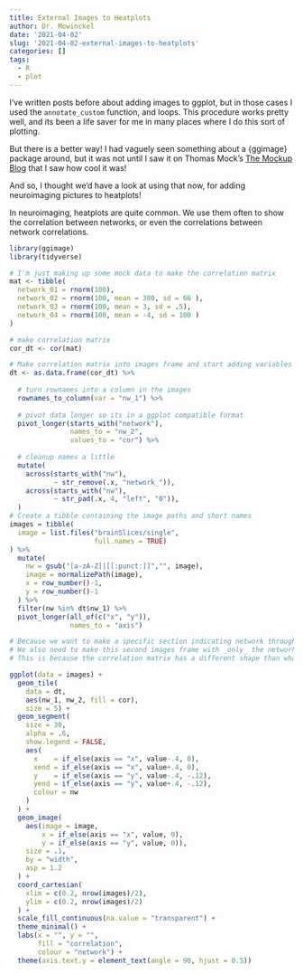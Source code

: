 ```yaml
---
title: External Images to Heatplots
author: Dr. Mowinckel
date: '2021-04-02'
slug: '2021-04-02-external-images-to-heatplots'
categories: []
tags:
  - R
  - plot
---
```


I've written posts before about adding images to ggplot, but in those cases I used the `annotate_custom` function, and loops. This procedure works pretty well, and its been a life saver for me in many places where I do this sort of plotting.

But there is a better way! I had vaguely seen something about a {ggimage} package around, but it was not until I saw it on Thomas Mock's [The Mockup Blog](https://themockup.blog/posts/2020-10-11-embedding-images-in-ggplot/) that I saw how cool it was! 

And so, I thought we'd have a look at using that now, for adding neuroimaging pictures to heatplots!

In neuroimaging, heatplots are quite common. We use them often to show the correlation between networks, or even the correlations between network correlations.

```r
library(ggimage)
library(tidyverse)

# I'm just making up some mock data to make the correlation matrix
mat <- tibble(
  network_01 = rnorm(100),
  network_02 = rnorm(100, mean = 300, sd = 66 ),
  network_03 = rnorm(100, mean = 3, sd = .5),
  network_04 = rnorm(100, mean = -4, sd = 100 )
)

# make correlation matrix
cor_dt <- cor(mat)

# Make correlation matrix into images frame and start adding variables
dt <- as.data.frame(cor_dt) %>% 
  
  # turn rownames into a column in the images
  rownames_to_column(var = "nw_1") %>%
  
  # pivot data longer so its in a ggplot compatible format
  pivot_longer(starts_with("network"),
               names_to = "nw_2",
               values_to = "cor") %>% 
  
  # cleanup names a little
  mutate(
    across(starts_with("nw"), 
           ~ str_remove(.x, "network_")),
    across(starts_with("nw"), 
           ~ str_pad(.x, 4, "left", "0")),
  ) 
# Create a tibble containing the image paths and short names
images = tibble(
  image = list.files("brainSlices/single", 
                     full.names = TRUE)
) %>% 
  mutate(
    nw = gsub("[a-zA-Z]|[[:punct:]]","", image),
    image = normalizePath(image),
    x = row_number()-1,
    y = row_number()-1
  ) %>% 
  filter(nw %in% dt$nw_1) %>% 
  pivot_longer(all_of(c("x", "y")),
               names_to = "axis")

# Because we want to make a specific section indicating network through colour,
# We also need to make this second images frame with _only_ the network images.
# This is because the correlation matrix has a different shape than what we use for other graphs

ggplot(data = images) + 
  geom_tile(
    data = dt, 
    aes(nw_1, nw_2, fill = cor),
    size = 5) +
  geom_segment(
    size = 30,
    alpha = .6,
    show.legend = FALSE,
    aes(
      x    = if_else(axis == "x", value-.4, 0), 
      xend = if_else(axis == "x", value+.4, 0),
      y    = if_else(axis == "y", value-.4, -.12), 
      yend = if_else(axis == "y", value+.4, -.12),
      colour = nw
    )
  ) +
  geom_image(
    aes(image = image,
        x = if_else(axis == "x", value, 0), 
        y = if_else(axis == "y", value, 0)),
    size = .1,
    by = "width", 
    asp = 1.2
  ) + 
  coord_cartesian(
    xlim = c(0.2, nrow(images)/2),
    ylim = c(0.2, nrow(images)/2)
  ) +
  scale_fill_continuous(na.value = "transparent") +
  theme_minimal() +
  labs(x = "", y = "",
       fill = "correlation",
       colour = "network") +
  theme(axis.text.y = element_text(angle = 90, hjust = 0.5))
```


